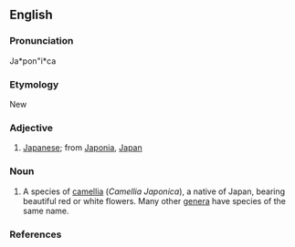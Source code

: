 ==English==

===Pronunciation===
Ja*pon"i*ca 

===Etymology===
New {{L.}} 

===Adjective===
{{en-adj|-}}

# [[Japanese]]; from [[Japonia]], [[Japan]]

===Noun===
{{en-noun|-}}
# {{Botany}} A species of [[camellia]] (''Camellia Japonica''), a native of Japan, bearing beautiful red or white flowers. Many other [[genera]] have species of the same name. 

===References===
{{R:Webster 1913}}
